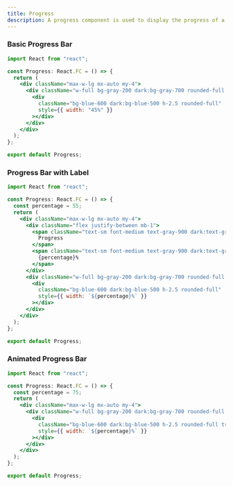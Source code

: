 ```yaml
---
title: Progress
description: A progress component is used to display the progress of a task or operation.
---
```


### Basic Progress Bar
<Preview>
<BasicProgress />
</Preview>

```jsx showLineNumbers
import React from "react";

const Progress: React.FC = () => {
  return (
    <div className="max-w-lg mx-auto my-4">
      <div className="w-full bg-gray-200 dark:bg-gray-700 rounded-full h-2.5">
        <div
          className="bg-blue-600 dark:bg-blue-500 h-2.5 rounded-full"
          style={{ width: "45%" }}
        ></div>
      </div>
    </div>
  );
};

export default Progress;
```

### Progress Bar with Label
<Preview>
<ProgressWithLabel />
</Preview>

```jsx showLineNumbers
import React from "react";

const Progress: React.FC = () => {
  const percentage = 55;
  return (
    <div className="max-w-lg mx-auto my-4">
      <div className="flex justify-between mb-1">
        <span className="text-sm font-medium text-gray-900 dark:text-gray-100">
          Progress
        </span>
        <span className="text-sm font-medium text-gray-900 dark:text-gray-100">
          {percentage}%
        </span>
      </div>
      <div className="w-full bg-gray-200 dark:bg-gray-700 rounded-full h-2.5">
        <div
          className="bg-blue-600 dark:bg-blue-500 h-2.5 rounded-full"
          style={{ width: `${percentage}%` }}
        ></div>
      </div>
    </div>
  );
};

export default Progress;
```

### Animated Progress Bar
<Preview>
<AnimatedProgress />
</Preview>

```jsx showLineNumbers
import React from "react";

const Progress: React.FC = () => {
  const percentage = 75;
  return (
    <div className="max-w-lg mx-auto my-4">
      <div className="w-full bg-gray-200 dark:bg-gray-700 rounded-full h-2.5">
        <div
          className="bg-blue-600 dark:bg-blue-500 h-2.5 rounded-full transition-all duration-500 ease-out"
          style={{ width: `${percentage}%` }}
        ></div>
      </div>
    </div>
  );
};

export default Progress;
```
